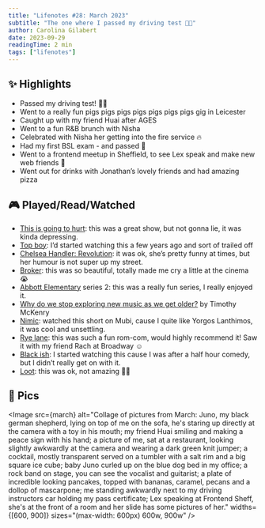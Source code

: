 ```yaml
---
title: "Lifenotes #28: March 2023"
subtitle: "The one where I passed my driving test 🚗🎉"
author: Carolina Gilabert
date: 2023-09-29
readingTime: 2 min
tags: ["lifenotes"]
---
```



## ✨ Highlights

- Passed my driving test! 🚗🎉
- Went to a really fun pigs pigs pigs pigs pigs pigs pigs gig in Leicester
- Caught up with my friend Huai after AGES
- Went to a fun R&B brunch with Nisha
- Celebrated with Nisha her getting into the fire service 🔥
- Had my first BSL exam - and passed 🎉
- Went to a frontend meetup in Sheffield, to see Lex speak and make new web friends 💛
- Went out for drinks with Jonathan’s lovely friends and had amazing pizza

## 🎮 Played/Read/Watched

- [This is going to hurt](https://www.imdb.com/title/tt8681148/): this was a great show, but not gonna lie, it was kinda depressing.
- [Top boy](https://www.imdb.com/title/tt1830379/): I’d started watching this a few years ago and sort of trailed off
- [Chelsea Handler: Revolution](https://www.imdb.com/title/tt23711530/): it was ok, she’s pretty funny at times, but her humour is not super up my street.
- [Broker](https://www.imdb.com/title/tt13056052/): this was so beautiful, totally made me cry a little at the cinema 😭
- [Abbott Elementary](https://www.imdb.com/title/tt14218830/) series 2: this was a really fun series, I really enjoyed it.
- [Why do we stop exploring new music as we get older?](https://www.abc.net.au/news/2023-02-26/why-do-we-stop-exploring-music-as-we-age/102006492) by Timothy McKenry
- [Nimic](https://www.imdb.com/title/tt10651850/): watched this short on Mubi, cause I quite like Yorgos Lanthimos, it was cool and unsettling.
- [Rye lane](https://www.imdb.com/title/tt15893750/): this was such a fun rom-com, would highly recommend it! Saw it with my friend Rach at Broadway ☺️
- [Black ish](https://www.imdb.com/title/tt3487356/): I started watching this cause I was after a half hour comedy, but I didn’t really get on with it.
- [Loot](https://www.imdb.com/title/tt14271498/): this was ok, not amazing 🤷‍♀️

## 📸 Pics

<Image
  src={march}
  alt="Collage of pictures from March: Juno, my black german shepherd, lying on top of me on the sofa, he's staring up directly at the camera with a toy in his mouth; my friend Huai smiling and making a peace sign with his hand; a picture of me, sat at a restaurant, looking slightly awkwardly at the camera and wearing a dark green knit jumper; a cocktail, mostly transparent served on a tumbler with a salt rim and a big square ice cube; baby Juno curled up on the blue dog bed in my office; a rock band on stage, you can see the vocalist and guitarist; a plate of incredible looking pancakes, topped with bananas, caramel, pecans and a dollop of mascarpone; me standing awkwardly next to my driving instructors car holding my pass certificate; Lex speaking at Frontend Sheff, she's at the front of a room and her slide has some pictures of her."
  widths={[600, 900]}
  sizes="(max-width: 600px) 600w, 900w"
/>
